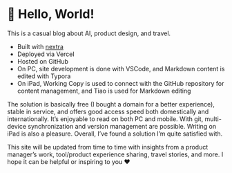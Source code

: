 # 👋 Hello, World!

This is a casual blog about AI, product design, and travel.

* Built with [nextra](https://nextra.site)
* Deployed via Vercel
* Hosted on GitHub
* On PC, site development is done with VSCode, and Markdown content is edited with Typora
* On iPad, Working Copy is used to connect with the GitHub repository for content management, and Tiao is used for Markdown editing

The solution is basically free (I bought a domain for a better experience), stable in service, and offers good access speed both domestically and internationally. It’s enjoyable to read on both PC and mobile. With git, multi-device synchronization and version management are possible. Writing on iPad is also a pleasure. Overall, I’ve found a solution I’m quite satisfied with.

This site will be updated from time to time with insights from a product manager’s work, tool/product experience sharing, travel stories, and more. I hope it can be helpful or inspiring to you ❤️
